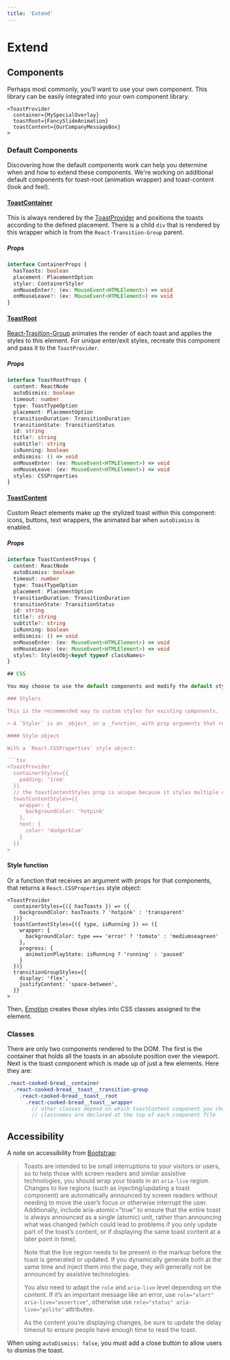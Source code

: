 ```yaml
---
title: 'Extend'
---
```


# Extend

## Components

Perhaps most commonly, you'll want to use your own component. This library can be easily integrated into your own component library.

```tsx
<ToastProvider
  container={MySpecialOverlay}
  toastRoot={FancySlideAnimation}
  toastContent={OurCompanyMessageBox}
>
```

### Default Components

Discovering how the default components work can help you determine when and how to extend these components. We're working on additional default components for toast-root (animation wrapper) and toast-content (look and feel).

#### [ToastContainer](https://github.com/brettinternet/react-cooked-bread/blob/master/packages/react-cooked-bread/src/container.tsx)

This is always rendered by the [ToastProvider](/provider) and positions the toasts according to the defined placement. There is a child `div` that is rendered by this wrapper which is from the `React-Transition-Group` parent.

##### Props

```ts
interface ContainerProps {
  hasToasts: boolean
  placement: PlacementOption
  styler: ContainerStyler
  onMouseEnter?: (ev: MouseEvent<HTMLElement>) => void
  onMouseLeave?: (ev: MouseEvent<HTMLElement>) => void
}
```

#### [ToastRoot](https://github.com/brettinternet/react-cooked-bread/blob/master/packages/react-cooked-bread/src/toast-root)

[React-Trasition-Group](https://github.com/reactjs/react-transition-group) animates the render of each toast and applies the styles to this element. For unique enter/exit styles, recreate this component and pass it to the `ToastProvider`.

##### Props

```ts
interface ToastRootProps {
  content: ReactNode
  autoDismiss: boolean
  timeout: number
  type: ToastTypeOption
  placement: PlacementOption
  transitionDuration: TransitionDuration
  transitionState: TransitionStatus
  id: string
  title?: string
  subtitle?: string
  isRunning: boolean
  onDismiss: () => void
  onMouseEnter: (ev: MouseEvent<HTMLElement>) => void
  onMouseLeave: (ev: MouseEvent<HTMLElement>) => void
  styles: CSSProperties
}
```

#### [ToastContent](https://github.com/brettinternet/react-cooked-bread/blob/master/packages/react-cooked-bread/src/toast-content)

Custom React elements make up the stylized toast within this component: icons, buttons, text wrappers, the animated bar when `autoDismiss` is enabled.

##### Props

````ts
interface ToastContentProps {
  content: ReactNode
  autoDismiss: boolean
  timeout: number
  type: ToastTypeOption
  placement: PlacementOption
  transitionDuration: TransitionDuration
  transitionState: TransitionStatus
  id: string
  title?: string
  subtitle?: string
  isRunning: boolean
  onDismiss: () => void
  onMouseEnter: (ev: MouseEvent<HTMLElement>) => void
  onMouseLeave: (ev: MouseEvent<HTMLElement>) => void
  styles?: StylesObj<keyof typeof classNames>
}

## CSS

You may choose to use the default components and modify the default styles. Stylers are passed to the different styles props on the [ToastProvider](/provider): `containerStyles`, `transitionGroupStyles`, `toastStyles`.

### Stylers

This is the recommended way to custom styles for existing components.

> A `Styler` is an _object_ or a _function_ with prop arguments that returns an object.

#### Style object

With a `React.CSSProperties` style object:

```tsx
<ToastProvider
  containerStyles={{
    padding: '1rem'
  }}
  // the toastContentStyles prop is unique because it styles multiple components
  toastContentStyles={{
    wrapper: {
      backgroundColor: 'hotpink'
    },
    text: {
      color: 'dodgerblue'
    }
  }}
>
````

#### Style function

Or a function that receives an argument with props for that components, that returns a `React.CSSProperties` style object:

```tsx
<ToastProvider
  containerStyles={({ hasToasts }) => ({
    backgroundColor: hasToasts ? 'hotpink' : 'transparent'
  })}
  toastContentStyles={({ type, isRunning }) => ({
    wrapper: {
      backgroundColor: type === 'error' ? 'tomato' : 'mediumseagreen'
    },
    progress: {
      animationPlayState: isRunning ? 'running' : 'paused'
    }
  })}
  transitionGroupStyles={{
    display: 'flex',
    justifyContent: 'space-between',
  }}
>
```

Then, [Emotion](https://github.com/emotion-js/emotion) creates those styles into CSS classes assigned to the element.

### Classes

There are only two components rendered to the DOM. The first is the container that holds all the toasts in an absolute position over the viewport. Next is the toast component which is made up of just a few elements. Here they are:

```sass
.react-cooked-bread__container
  .react-cooked-bread__toast__transition-group
    .react-cooked-bread__toast__root
      .react-cooked-bread__toast__wrapper
        // other classes depend on which toastContent component you choose
        // classnames are declared at the top of each component file
```

## Accessibility

A note on accessibility from [Bootstrap](https://getbootstrap.com/docs/4.3/components/toasts/#accessibility):

> Toasts are intended to be small interruptions to your visitors or users, so to help those with screen readers and similar assistive technologies, you should wrap your toasts in an `aria-live` region. Changes to live regions (such as injecting/updating a toast component) are automatically announced by screen readers without needing to move the user’s focus or otherwise interrupt the user. Additionally, include aria-atomic="true" to ensure that the entire toast is always announced as a single (atomic) unit, rather than announcing what was changed (which could lead to problems if you only update part of the toast’s content, or if displaying the same toast content at a later point in time).
>
> Note that the live region needs to be present in the markup before the toast is generated or updated. If you dynamically generate both at the same time and inject them into the page, they will generally not be announced by assistive technologies.
>
> You also need to adapt the `role` and `aria-live` level depending on the content. If it’s an important message like an error, use `role="alert" aria-live="assertive"`, otherwise use `role="status" aria-live="polite"` attributes.
>
> As the content you’re displaying changes, be sure to update the delay timeout to ensure people have enough time to read the toast.

When using `autoDismiss: false`, you must add a close button to allow users to dismiss the toast.
